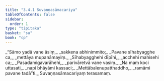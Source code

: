 ```yaml
---
title: "3.4.1 Suvaṇṇasāmacariya"
tableOfContents: false
sidebar:
  order: 1
type: "tipitaka"
basket: "su"
book: "cp"
---
```



<DynamicBreadcrumb />

<Division number="111" book="cp" bookNo="21" page="418">

<Paragraph number="391" type="verses" book="cp">
_“Sāmo yadā vane āsiṃ,_  
_sakkena abhinimmito;_  
_Pavane sīhabyagghe ca,_  
_mettāya mupanāmayiṃ._  

</Paragraph>

</Division>
<Division number="112" book="cp" bookNo="21" page="418">

<Paragraph number="392" type="verses" book="cp">
_Sīhabyagghehi dīpīhi,_  
_acchehi mahisehi ca;_  
_Pasadamigavarāhehi,_  
_parivāretvā vane vasiṃ._  

</Paragraph>

</Division>
<Division number="113" book="cp" bookNo="21" page="418">

<Paragraph number="393" type="verses" book="cp">
_Na maṃ koci uttasati,_  
_napi bhāyāmi kassaci;_  
_Mettābalenupatthaddho,_  
_ramāmi pavane tadā”ti._  


</Paragraph>
</Division>

<Paragraph number="394" type="center" book="cp">
Suvaṇṇasāmacariyaṃ terasamaṃ.
</Paragraph>